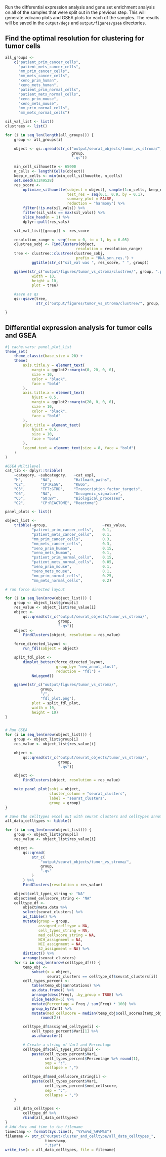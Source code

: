 Run the differential expression analysis and gene set enrichment analysis on
all of the samples that were split out in the previous step. This will generate
volcano plots and GSEA plots for each of the samples. The results will be
saved in the `output/degs` and `output/figures/gsea` directories.

## Find the optimal resolution for clustering for tumor cells

```r
all_groups <-
    c("patient_prim_cancer_cells",
      "patient_mets_cancer_cells",
      "mm_prim_cancer_cells",
      "mm_mets_cancer_cells",
      "xeno_prim_human",
      "xeno_mets_human",
      "patient_prim_normal_cells",
      "patient_mets_normal_cells",
      "xeno_prim_mouse",
      "xeno_mets_mouse",
      "mm_prim_normal_cells",
      "mm_mets_normal_cells")

sil_val_list <- list()
clustrees <- list()

for (i in seq_len(length(all_groups))) {
    group <- all_groups[i]

    object <- qs::qread(str_c("output/seurat_objects/tumor_vs_stroma/",
                              group,
                              ".qs"))

    min_cell_silhouette <- 65000
    n_cells <- length(Cells(object))
    keep_n_cells <- min(min_cell_silhouette, n_cells)
    set.seed(63249528)
    res_score <-
        optimize_silhouette(sobject = object[, sample(1:n_cells, keep_n_cells)],
                            test_res = seq(0.1, 0.9, by = 0.1),
                            summary_plot = FALSE,
                            reduction = "harmony") %>%
        filter(!is.na(sil_vals)) %>%
        filter(sil_vals == max(sil_vals)) %>%
        slice_head(n = 1) %>%
        dplyr::pull(res_vals)

    sil_val_list[[group]] <- res_score

    resolution_range <- seq(from = 0, to = 1, by = 0.05)
    clustree_sobj <- FindClusters(object,
                                resolution = resolution_range)
    tree <- clustree::clustree(clustree_sobj,
                                prefix = "RNA_snn_res.") +
            ggtitle(str_c("sil_val was ", res_score, " ", group))

    ggsave(str_c("output/figures/tumor_vs_stroma/clustree/", group, ".png"),
            width = 10,
            height = 10,
            plot = tree)

    #save as qs
    qs::qsave(tree,
              str_c("output/figures/tumor_vs_stroma/clustree/", group, ".qs"))

}
```

##  Differential expression analysis for tumor cells and GSEA
```r
#| cache.vars: panel_plot_list
theme_set(
    theme_classic(base_size = 20) +
    theme(
        axis.title.y = element_text(
            margin = ggplot2::margin(0, 20, 0, 0),
            size = 10,
            color = "black",
            face = "bold"
        ),
        axis.title.x = element_text(
            hjust = 0.5,
            margin = ggplot2::margin(20, 0, 0, 0),
            size = 10,
            color = "black",
            face = "bold"
        ),
        plot.title = element_text(
            hjust = 0.5,
            size = 10,
            face = "bold"
        ),
        legend.text = element_text(size = 8, face = "bold")
    )
)

#GSEA Miltilevel
cat_tib <- dplyr::tribble(
    ~category, ~subcategory,   ~cat_expl,
    "H",        "NA",          "Hallmark_paths",
    "C2",       "CP:KEGG",     "KEGG",
    "C3",       "TFT:GTRD",    "Transcription_factor_targets",
    "C6",       "NA",          "Oncogenic_signature",
    "C5",       "GO:BP",       "Biological_processes",
    "C2",       "CP:REACTOME", "Reactome")

panel_plots <- list()

object_list <-
    tribble(~group,                         ~res_value,
            "patient_prim_cancer_cells",    0.1,
            "patient_mets_cancer_cells",    0.1,
            "mm_prim_cancer_cells",         0.3,
            "mm_mets_cancer_cells",         0.3,
            "xeno_prim_human",              0.15,
            "xeno_mets_human",              0.1,
            "patient_prim_normal_cells",    0.15,
            "patient_mets_normal_cells",    0.05,
            "xeno_prim_mouse",              0.1,
            "xeno_mets_mouse",              0.1,
            "mm_prim_normal_cells",         0.25,
            "mm_mets_normal_cells",         0.2)

# run force directed layout

for (i in seq_len(nrow(object_list))) {
    group <- object_list$group[i]
    res_value <- object_list$res_value[i]
    object <-
        qs::qread(str_c("output/seurat_objects/tumor_vs_stroma/",
                        group,
                        ".qs"))
    object <- 
        FindClusters(object, resolution = res_value)

    force_directed_layout <- 
        run_fdl(sobject = object)

    split_fdl_plot <- 
        dimplot_better(force_directed_layout,
                       group_by= "new_annot_clust",
                       reduction = "fdl") +
            NoLegend()

    ggsave(str_c("output/figures/tumor_vs_stroma/",
                group,
                "/",
                "fdl_plot.png"),
            plot = split_fdl_plot,
            width = 10,
            height = 10)
}


# Run GSEA 
for (i in seq_len(nrow(object_list))) {
    group <- object_list$group[i]
    res_value <- object_list$res_value[i]

    object <-
        qs::qread(str_c("output/seurat_objects/tumor_vs_stroma/",
                        group,
                        ".qs"))

    object <- 
        FindClusters(object, resolution = res_value)

    make_panel_plot(sobj = object,
                    cluster_column = "seurat_clusters",
                    label = "seurat_clusters",
                    group = group)
}

# Save the celltypes excel out with seurat clusters and celltypes annotation info
all_data_celltypes <- tibble()

for (i in seq_len(nrow(object_list))) {
    group <- object_list$group[i]
    res_value <- object_list$res_value[i]

    object <-
        qs::qread(
            str_c(
                "output/seurat_objects/tumor_vs_stroma/",
                group,
                ".qs"
            )
        ) %>%
        FindClusters(resolution = res_value)

    object$cell_types_string <- "NA"
    object$med_cellscore_string <- "NA"
    celltype_df <-
        object@meta.data %>%
        select(seurat_clusters) %>%
        as_tibble() %>%
        mutate(group = group,
               assigned_celltype = NA,
               cell_types_string = NA,
               med_cellscore_string = NA,
               NCH_assignment = NA,
               NCI_assignment = NA,
               SJ_assignment = NA) %>%
        distinct() %>%
        arrange(seurat_clusters)
    for (i in seq_len(nrow(celltype_df))) {
        temp_obj <-
            subset(x = object,
                   seurat_clusters == celltype_df$seurat_clusters[i])
        cell_types_percent <- 
            table(temp_obj$annotations) %>%
            as.data.frame() %>%
            arrange(desc(Freq), .by_group = TRUE) %>%
            slice_head(n=5) %>%
            mutate(Percentage = Freq / sum(Freq) * 100) %>%
            group_by(Var1) %>%
            mutate(med_cellscore = median(temp_obj$cell_scores[temp_obj$annotations == Var1]) %>% 
                round(2))

        celltype_df$assigned_celltype[i] <- 
            cell_types_percent$Var1[1] %>%
            as.character()

        # Create a string of Var1 and Percentage
        celltype_df$cell_types_string[i] <- 
            paste(cell_types_percent$Var1,
                  cell_types_percent$Percentage %>% round(1),
                  sep = ":",
                  collapse = ",")

        celltype_df$med_cellscore_string[i] <- 
            paste(cell_types_percent$Var1, 
                  cell_types_percent$med_cellscore,
                  sep = ":",
                  collapse = ",")
    }

    all_data_celltypes <-
        celltype_df %>%
        rbind(all_data_celltypes)
}
# Add date and time to the filename
timestamp <- format(Sys.time(), "%Y%m%d_%H%M%S")
filename <- str_c("output/cluster_and_celltype/all_data_celltypes_",
                  timestamp,
                  ".tsv")
write_tsv(x = all_data_celltypes, file = filename)

```


